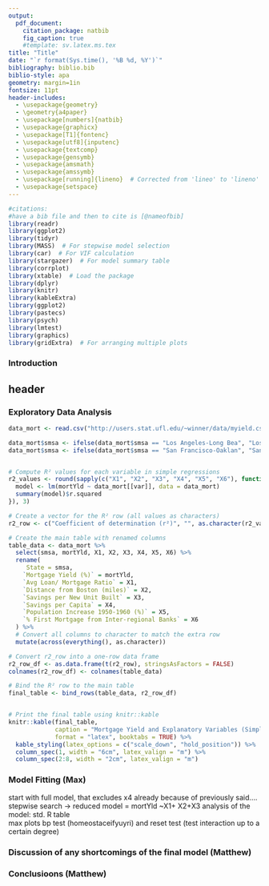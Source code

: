 ```yaml
---
output: 
  pdf_document:
    citation_package: natbib
    fig_caption: true
    #template: sv.latex.ms.tex
title: "Title"
date: "`r format(Sys.time(), '%B %d, %Y')`"
bibliography: biblio.bib
biblio-style: apa
geometry: margin=1in
fontsize: 11pt 
header-includes:
  - \usepackage{geometry}
  - \geometry{a4paper}
  - \usepackage[numbers]{natbib}
  - \usepackage{graphicx}
  - \usepackage[T1]{fontenc}
  - \usepackage[utf8]{inputenc}
  - \usepackage{textcomp}
  - \usepackage{gensymb}
  - \usepackage{amsmath}
  - \usepackage{amssymb}
  - \usepackage[running]{lineno}  # Corrected from 'lineo' to 'lineno'
  - \usepackage{setspace}
---
```


```r
#citations:
#have a bib file and then to cite is [@nameofbib]
library(readr)
library(ggplot2)
library(tidyr)
library(MASS)  # For stepwise model selection
library(car)  # For VIF calculation
library(stargazer)  # For model summary table
library(corrplot)
library(xtable)  # Load the package
library(dplyr)
library(knitr)
library(kableExtra)
library(ggplot2)
library(pastecs)
library(psych)
library(lmtest)
library(graphics)
library(gridExtra)  # For arranging multiple plots
```
### Introduction

## header

### Exploratory Data Analysis


```r
data_mort <- read.csv("http://users.stat.ufl.edu/~winner/data/myield.csv")

data_mort$smsa <- ifelse(data_mort$smsa == "Los Angeles-Long Bea", "Los Angeles-Long Beach", data_mort$smsa)
data_mort$smsa <- ifelse(data_mort$smsa == "San Francisco-Oaklan", "San Francisco-Oakland", data_mort$smsa)


# Compute R² values for each variable in simple regressions
r2_values <- round(sapply(c("X1", "X2", "X3", "X4", "X5", "X6"), function(var) {
  model <- lm(mortYld ~ data_mort[[var]], data = data_mort)
  summary(model)$r.squared
}), 3)

# Create a vector for the R² row (all values as characters)
r2_row <- c("Coefficient of determination (r²)", "", as.character(r2_values))

# Create the main table with renamed columns
table_data <- data_mort %>%
  select(smsa, mortYld, X1, X2, X3, X4, X5, X6) %>%
  rename(
     State = smsa,
    `Mortgage Yield (%)` = mortYld,
    `Avg Loan/ Mortgage Ratio` = X1,
    `Distance from Boston (miles)` = X2,
    `Savings per New Unit Built` = X3,
    `Savings per Capita` = X4,
    `Population Increase 1950-1960 (%)` = X5,
    `% First Mortgage from Inter-regional Banks` = X6
  ) %>%
  # Convert all columns to character to match the extra row
  mutate(across(everything(), as.character))

# Convert r2_row into a one-row data frame
r2_row_df <- as.data.frame(t(r2_row), stringsAsFactors = FALSE)
colnames(r2_row_df) <- colnames(table_data)

# Bind the R² row to the main table
final_table <- bind_rows(table_data, r2_row_df)


# Print the final table using knitr::kable
knitr::kable(final_table, 
             caption = "Mortgage Yield and Explanatory Variables (Simple Regression Results)", 
             format = "latex", booktabs = TRUE) %>%
  kable_styling(latex_options = c("scale_down", "hold_position")) %>%
  column_spec(1, width = "6cm", latex_valign = "m") %>%
  column_spec(2:8, width = "2cm", latex_valign = "m")
```

### Model Fitting (Max)

start with full model, that excludes x4 already because of previously said….
stepwise search → reduced model = mortYld ~X1+ X2+X3 
analysis of the model:
std. R table 	
max plots 
bp test (homeostaceifyuyri) and reset test (test interaction up to a certain degree)


### Discussion of any shortcomings of the final model (Matthew)

### Conclusioons (Matthew)
